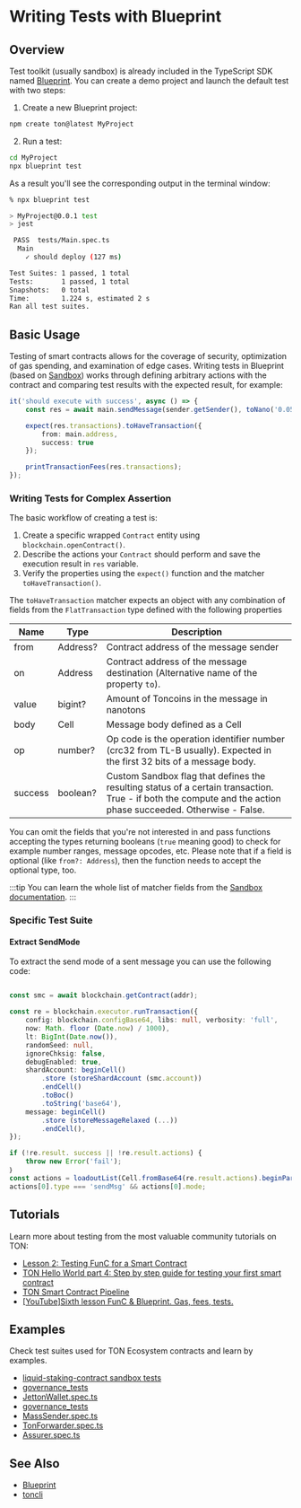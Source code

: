 # Writing Tests with Blueprint

## Overview

Test toolkit (usually sandbox) is already included in the TypeScript SDK named [Blueprint](/develop/smart-contracts/sdk/javascript). You can create a demo project and launch the default test with two steps:

1. Create a new Blueprint project:

```bash
npm create ton@latest MyProject
```

2. Run a test:

```bash
cd MyProject
npx blueprint test
```

As a result you'll see the corresponding output in the terminal window:

```bash
% npx blueprint test

> MyProject@0.0.1 test
> jest

 PASS  tests/Main.spec.ts
  Main
    ✓ should deploy (127 ms)

Test Suites: 1 passed, 1 total
Tests:       1 passed, 1 total
Snapshots:   0 total
Time:        1.224 s, estimated 2 s
Ran all test suites.
```

## Basic Usage

Testing of smart contracts allows for the coverage of security, optimization of gas spending, and examination of edge cases.
Writing tests in Blueprint (based on [Sandbox](https://github.com/ton-org/sandbox)) works through defining arbitrary actions with the contract and comparing test results with the expected result, for example:

```typescript
it('should execute with success', async () => {                              // description of the test case
    const res = await main.sendMessage(sender.getSender(), toNano('0.05'));  // performing an action with contract main and saving result in res

    expect(res.transactions).toHaveTransaction({                             // configure the expected result with expect() function
        from: main.address,                                                  // set expected sender for transaction we want to test matcher properties from
        success: true                                                        // set the desirable result using matcher property success
    });

    printTransactionFees(res.transactions);                                  // print table with details on spent fees
});
```

### Writing Tests for Complex Assertion

The basic workflow of creating a test is:

1. Create a specific wrapped `Contract` entity using `blockchain.openContract()`.
2. Describe the actions your `Contract` should perform and save the execution result in `res` variable.
3. Verify the properties using the `expect()` function and the matcher `toHaveTransaction()`.

The `toHaveTransaction` matcher expects an object with any combination of fields from the `FlatTransaction` type defined with the following properties

| Name                 | Type           | Description                                                                                                                                                                            |
| -------------------- | -------------- | -------------------------------------------------------------------------------------------------------------------------------------------------------------------------------------- |
| from                 | Address?       | Contract address of the message sender                                                                                                                                                 |
| on                   | Address        | Contract address of the message destination  (Alternative name of the property `to`).                                                                               |
| value                | bigint?        | Amount of Toncoins in the message in nanotons                                                                                                                                          |
| body                 | Cell           | Message body defined as a Cell                                                                                                                                                         |
| op                   | number?        | Op code is the operation identifier number (crc32 from TL-B usually). Expected in the first 32 bits of a message body.                                              |
| success              | boolean?       | Custom Sandbox flag that defines the resulting status of a certain transaction. True - if both the compute and the action phase succeeded. Otherwise - False.                          |

You can omit the fields that you're not interested in and pass functions accepting the types returning booleans (`true` meaning good) to check for example number ranges, message opcodes, etc. Please note that if a field is optional (like `from?: Address`), then the function needs to accept the optional type, too.

:::tip
You can learn the whole list of matcher fields from the [Sandbox documentation](https://github.com/ton-org/sandbox#test-a-transaction-with-matcher).
:::

### Specific Test Suite

#### Extract SendMode

To extract the send mode of a sent message you can use the following code:

```ts

const smc = await blockchain.getContract(addr);

const re = blockchain.executor.runTransaction({
    config: blockchain.configBase64, libs: null, verbosity: 'full',
    now: Math. floor (Date.now) / 1000),
    lt: BigInt(Date.now()),
    randomSeed: null,
    ignoreChksig: false,
    debugEnabled: true,
    shardAccount: beginCell()
        .store (storeShardAccount (smc.account))
        .endCell()
        .toBoc()
        .toString('base64'),
    message: beginCell()
        .store (storeMessageRelaxed (...))
        .endCell(),
});

if (!re.result. success || !re.result.actions) {
    throw new Error('fail');
｝
const actions = loadoutList(Cell.fromBase64(re.result.actions).beginParse());
actions[0].type === 'sendMsg' && actions[0].mode;

```

## Tutorials

Learn more about testing from the most valuable community tutorials on TON:

- [Lesson 2: Testing FunC for a Smart Contract](https://github.com/romanovichim/TonFunClessons_Eng/blob/main/lessons/smartcontract/2lesson/secondlesson.md)
- [TON Hello World part 4: Step by step guide for testing your first smart contract](https://ton-community.github.io/tutorials/04-testing/)
- [TON Smart Contract Pipeline](https://dev.to/roma_i_m/ton-smart-contract-pipeline-write-simple-contract-and-compile-it-4pnh)
- [\[YouTube\]Sixth lesson FunC & Blueprint. Gas, fees, tests.](https://youtu.be/3XIpKZ6wNcg)

## Examples

Check test suites used for TON Ecosystem contracts and learn by examples.

- [liquid-staking-contract sandbox tests](https://github.com/ton-blockchain/liquid-staking-contract/tree/main/tests)
- [governance_tests](https://github.com/Trinketer22/governance_tests/blob/master/config_tests/tests/)
- [JettonWallet.spec.ts](https://github.com/EmelyanenkoK/modern_jetton/blob/master/tests/JettonWallet.spec.ts)
- [governance_tests](https://github.com/Trinketer22/governance_tests/blob/master/elector_tests/tests/complaint-test.fc)
- [MassSender.spec.ts](https://github.com/Gusarich/ton-mass-sender/blob/main/tests/MassSender.spec.ts)
- [TonForwarder.spec.ts](https://github.com/TrueCarry/ton-contract-forwarder/blob/main/src/contracts/ton-forwarder/TonForwarder.spec.ts)
- [Assurer.spec.ts](https://github.com/aSpite/dominant-assurance-contract/blob/main/tests/Assurer.spec.ts)

## See Also

- [Blueprint](/develop/smart-contracts/sdk/javascript)
- [toncli](/develop/smart-contracts/testing/toncli)
